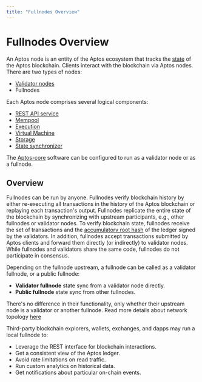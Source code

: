 ```yaml
---
title: "Fullnodes Overview"
---
```


# Fullnodes Overview

An Aptos node is an entity of the Aptos ecosystem that tracks the [state](../glossary.mdx#state) of the Aptos blockchain. Clients interact with the blockchain via Aptos nodes. There are two types of nodes:

- [Validator nodes](validator-nodes.mdx)
- Fullnodes

Each Aptos node comprises several logical components:

- [REST API service](../glossary.mdx#rest-api-service)
- [Mempool](./validator-nodes.md#mempool)
- [Execution](./validator-nodes.md#execution)
- [Virtual Machine](./validator-nodes.md#virtual-machine)
- [Storage](./validator-nodes.md#storage)
- [State synchronizer](./validator-nodes.md#state-synchronizer)

The [Aptos-core](../glossary.mdx#aptos-core) software can be configured to run as a validator node or as a fullnode.

## Overview

Fullnodes can be run by anyone. Fullnodes verify blockchain history by either re-executing all transactions in the history of the Aptos blockchain or replaying each transaction's output. Fullnodes replicate the entire state of the blockchain by synchronizing with upstream participants, e.g., other fullnodes or validator nodes. To verify blockchain state, fullnodes receive the set of transactions and the [accumulatorv root hash](../glossary.mdx#accumulator-root-hash) of the ledger signed by the validators. In addition, fullnodes accept transactions submitted by Aptos clients and forward them directly (or indirectly) to validator nodes. While fullnodes and validators share the same code, fullnodes do not participate in consensus.

Depending on the fullnode upstream, a fullnode can be called as a validator fullnode, or a public fullnode:

- **Validator fullnode** state sync from a validator node directly.
- **Public fullnode** state sync from other fullnodes.

There's no difference in their functionality, only whether their upstream node is a validator or another fullnode. Read more details about network topology [here](node-networks-sync.mdx)

Third-party blockchain explorers, wallets, exchanges, and dapps may run a local fullnode to:

- Leverage the REST interface for blockchain interactions.
- Get a consistent view of the Aptos ledger.
- Avoid rate limitations on read traffic.
- Run custom analytics on historical data.
- Get notifications about particular on-chain events.

